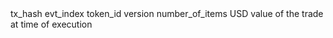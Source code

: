 <ParamField path="tx_hash">
tx_hash
</ParamField>
<ParamField path="evt_index">
evt_index
</ParamField>
<ParamField path="token_id">
token_id version
</ParamField>
<ParamField path="number_of_items">
number_of_items
</ParamField>
<ParamField path="amount_usd">
USD value of the trade at time of execution
</ParamField>
